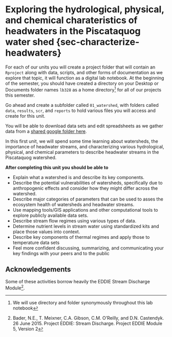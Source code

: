 # Exploring the hydrological, physical, and chemical charateristics of headwaters in the Piscataquog water shed {sec-characterize-headwaters}

For each of our units you will create a project folder that will contain an `Rproject` along with data, scripts, and other forms of documentation as we explore that topic, it will function as a digital lab notebook. At the beginning of the semester, you should have created a directory on your Desktop or Documents folder names `lb328` as a home directory^[We will use directory and folder synonymously throughout this lab notebook] for all of our projects this semester. 

Go ahead and create a subfolder called `01_watershed`, with folders called `data`, `results`, `scr`, and `reports` to hold various files you will access and create for this unit.

You will be able to download data sets and edit spreadsheets as we gather data from a [shared google folder here](https://drive.google.com/drive/folders/1APtt6Tp2nL56HqAnB1PYp31hSlpsIiNB?usp=sharing).

In this first unit, we will spend some time learning about watersheds, the importance of headwater streams, and characterizing various hydrological, physical, and chemical parameters to describe headwater streams in the Piscataquog watershed.




**After completing this unit you should be able to**

* Explain what a watershed is and describe its key components.
* Describe the potential vulnerabilities of watersheds, specifically due to anthropogenic effects and consider how they might differ across the watershed.
* Describe major categories of parameters that can be used to asses the ecosystem health of watersheds and headwater streams.
* Use mapping tools/GIS applications and other computational tools to explore publicly available data sets.
* Describe stream flow regimes using various types of data.
* Determine nutrient levels in stream water using standardized kits and place those values into context.
* Describe key components of thermal regimes and apply those to temperature data sets
* Feel more confident discussing, summarizing, and communicating your key findings with your peers and to the public



## Acknowledgements

Some of these activities borrow heavily the EDDIE Stream Discharge Module^[Bader, N.E., T. Meixner, C.A. Gibson, C.M. O'Reilly, and D.N. Castendyk. 26 June 2015. Project EDDIE: Stream Discharge. Project EDDIE Module 5, Version 2].